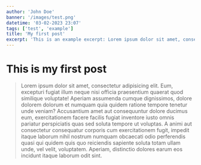 ```yaml
---
author: 'John Doe'
banner: '/images/test.png'
datetime: '03-02-2023 23:07'
tags: ['test', 'example']
title: 'My first post'
excerpt: 'This is an example excerpt: Lorem ipsum dolor sit amet, consectetur adipisicing elit. Ad aliquid asperiores corporis explicabo obcaecati! Asperiores dolore molestiae possimus repellendus voluptatem!'
---
```


# This is my first post

> Lorem ipsum dolor sit amet, consectetur adipisicing elit. Eum, excepturi fugiat illum neque nisi officia praesentium quaerat quod similique voluptate! Aperiam assumenda cumque dignissimos, dolore dolorem dolorum et numquam quia quidem ratione tempore tenetur unde veniam? Accusantium amet aut consequuntur dolore ducimus eum, exercitationem facere facilis fugiat inventore iusto omnis pariatur perspiciatis quas sed soluta tempore ut voluptas. A animi aut consectetur consequatur corporis cum exercitationem fugit, impedit itaque laborum nihil nostrum numquam obcaecati odio perferendis quasi qui quidem quis quo reiciendis sapiente soluta totam ullam unde, vel velit, voluptatem. Aperiam, distinctio dolores earum eos incidunt itaque laborum odit sint.

